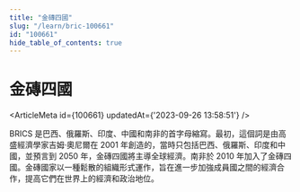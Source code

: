 ```yaml
---
title: "金磚四國"
slug: "/learn/bric-100661"
id: "100661"
hide_table_of_contents: true
---
```



# 金磚四國

<ArticleMeta id={100661} updatedAt={'2023-09-26 13:58:51'} />
<div className='border-solid border-b border-t-0 my-4 border-[var(--ifm-color-gray-300)]' />

BRICS 是巴西、俄羅斯、印度、中國和南非的首字母縮寫。最初，這個詞是由高盛經濟學家吉姆·奧尼爾在 2001 年創造的，當時只包括巴西、俄羅斯、印度和中國，並預言到 2050 年，金磚四國將主導全球經濟。南非於 2010 年加入了金磚四國。金磚國家以一種鬆散的組織形式運作，旨在進一步加強成員國之間的經濟合作，提高它們在世界上的經濟和政治地位。
